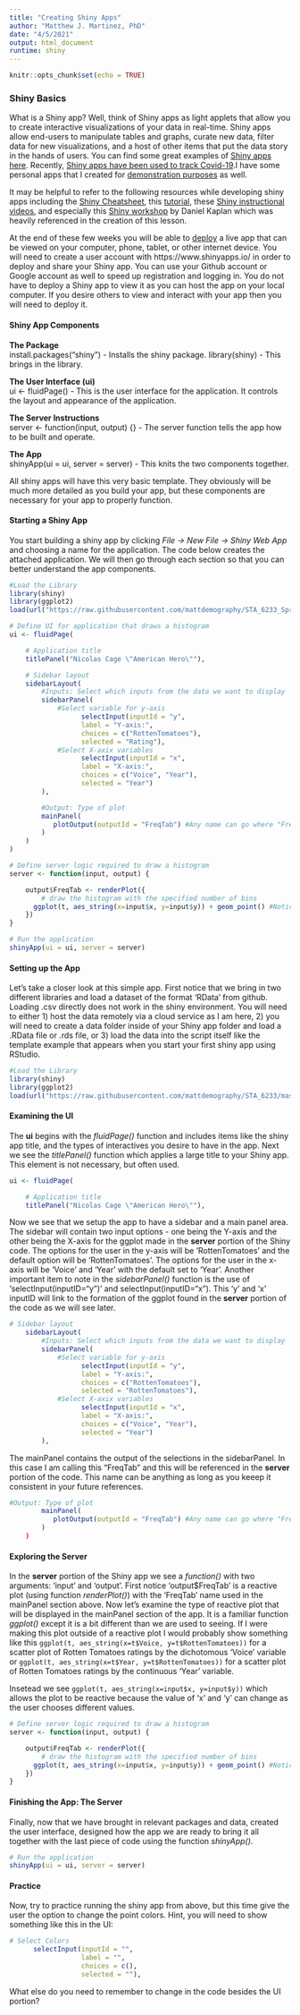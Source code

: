 ```yaml
---
title: "Creating Shiny Apps"
author: "Matthew J. Martinez, PhD"
date: "4/5/2021"
output: html_document
runtime: shiny
---
```


```r
knitr::opts_chunk$set(echo = TRUE)
```

### Shiny Basics

What is a Shiny app? Well, think of Shiny apps as light applets that allow you to create interactive visualizations of your data in real-time. Shiny apps allow end-users to manipulate tables and graphs, curate new data, filter data for new visualizations, and a host of other items that put the data story in the hands of users. You can find some great examples of [Shiny apps here](https://shiny.rstudio.com/gallery/). Recently, [Shiny apps have been used to track Covid-19](https://texas2036.shinyapps.io/covid_tracker/).I have some personal apps that I created for [demonstration purposes](https://matthew-j-martinez.shinyapps.io/Organizations_Test_Data/) as well. 

It may be helpful to refer to the following resources while developing shiny apps including the [Shiny Cheatsheet](https://shiny.rstudio.com/images/shiny-cheatsheet.pdf), this [tutorial](https://shiny.rstudio.com/tutorial/), these [Shiny instructional videos](https://resources.rstudio.com/shiny-2), and especially this [Shiny workshop](https://github.com/mattdemography/shinymark) by Daniel Kaplan which was heavily referenced in the creation of this lesson.

At the end of these few weeks you will be able to [deploy](https://www.shinyapps.io/) a live app that can be viewed on your computer, phone, tablet, or other internet device. You will need to create a user account with https://www.shinyapps.io/ in order to deploy and share your Shiny app. You can use your Github account or Google account as well to speed up registration and logging in. You do not have to deploy a Shiny app to view it as you can host the app on your local computer. If you desire others to view and interact with your app then you will need to deploy it.  

#### **Shiny App Components**  
**The Package**  
install.packages("shiny") - Installs the shiny package.
library(shiny) - This brings in the library.

**The User Interface (ui)**  
ui <- fluidPage() - This is the user interface for the application. It controls the layout and appearance of the application.

**The Server Instructions**  
server <- function(input, output) {} - The server function tells the app how to be built and operate.

**The App**  
shinyApp(ui = ui, server = server) - This knits the two components together.

All shiny apps will have this very basic template. They obviously will be much more detailed as you build your app, but these components are necessary for your app to properly function.

#### **Starting a Shiny App**  
You start building a shiny app by clicking *File -> New File -> Shiny Web App* and choosing a name for the application. The code below creates the attached application. We will then go through each section so that you can better understand the app components.


```r
#Load the Library
library(shiny)
library(ggplot2)
load(url("https://raw.githubusercontent.com/mattdemography/STA_6233_Spring2021/master/Data/nic-cage.RData"))

# Define UI for application that draws a histogram
ui <- fluidPage(

    # Application title
    titlePanel("Nicolas Cage \"American Hero\""),

    # Sidebar layout
    sidebarLayout(
        #Inputs: Select which inputs from the data we want to display
        sidebarPanel(
            #Select variable for y-axis
                  selectInput(inputId = "y", 
                  label = "Y-axis:",
                  choices = c("RottenTomatoes"), 
                  selected = "Rating"),
            #Select X-axix variables
                  selectInput(inputId = "x", 
                  label = "X-axis:",
                  choices = c("Voice", "Year"), 
                  selected = "Year")
        ),

        #Output: Type of plot
        mainPanel(
           plotOutput(outputId = "FreqTab") #Any name can go where "FreqTab" is, but be sure to keep it consistent with name in output$FreqTab in the server section
        )
    )
)

# Define server logic required to draw a histogram
server <- function(input, output) {

    output$FreqTab <- renderPlot({
        # draw the histogram with the specified number of bins
      ggplot(t, aes_string(x=input$x, y=input$y)) + geom_point() #Notice the difference between the ggplots
    })
}

# Run the application 
shinyApp(ui = ui, server = server)

```
  
#### **Setting up the App **  

Let's take a closer look at this simple app. First notice that we bring in two different libraries and load a dataset of the format 'RData' from github. Loading .csv directly does not work in the shiny environment. You will need to either 1) host the data remotely via a cloud service as I am here, 2) you will need to create a data folder inside of your Shiny app folder and load a .RData file or .rds file, or 3) load the data into the script itself like the template example that appears when you start your first shiny app using RStudio.

```r

#Load the Library
library(shiny)
library(ggplot2)
load(url("https://raw.githubusercontent.com/mattdemography/STA_6233/master/Data/nic-cage.RData"))
```
  
#### **Examining the UI**
  
The **ui** begins with the *fluidPage()* function and includes items like the shiny app title, and the types of interactives you desire to have in the app. Next we see the *titlePanel()* function which applies a large title to your Shiny app. This element is not necessary, but often used.

```r

ui <- fluidPage(

    # Application title
    titlePanel("Nicolas Cage \"American Hero\""),
```    
  
Now we see that we setup the app to have a sidebar and a main panel area. The sidebar will contain two input options - one being the Y-axis and the other being the X-axis for the ggplot made in the **server** portion of the Shiny code. The options for the user in the y-axis will be 'RottenTomatoes' and the default option will be 'RottenTomatoes'. The options for the user in the x-axis will be 'Voice' and 'Year' with the default set to 'Year'. Another important item to note in the *sidebarPanel()* function is the use of 'selectInput(inputID="y")' and selectInput(inputID="x"). This 'y' and 'x' inputID will link to the formation of the ggplot found in the **server** portion of the code as we will see later. 

```r
# Sidebar layout
    sidebarLayout(
        #Inputs: Select which inputs from the data we want to display
        sidebarPanel(
            #Select variable for y-axis
                  selectInput(inputId = "y", 
                  label = "Y-axis:",
                  choices = c("RottenTomatoes"), 
                  selected = "RottenTomatoes"),
            #Select X-axix variables
                  selectInput(inputId = "x", 
                  label = "X-axis:",
                  choices = c("Voice", "Year"), 
                  selected = "Year")
        ),
```

The mainPanel contains the output of the selections in the sidebarPanel. In this case I am calling this "FreqTab" and this will be referenced in the **server** portion of the code. This name can be anything as long as you keeep it consistent in your future references.

```r
#Output: Type of plot
        mainPanel(
           plotOutput(outputId = "FreqTab") #Any name can go where "FreqTab" is, but be sure to keep it consistent with name in output$FreqTab in the server section
        )
    )
```
  
#### **Exploring the Server**
  
In the **server** portion of the Shiny app we see a *function()* with two arguments: 'input' and 'output'. First notice 'output\$FreqTab' is a reactive plot (using function *renderPlot()*) with the 'FreqTab' name used in the mainPanel section above. Now let's examine the type of reactive plot that will be displayed in the mainPanel section of the app. It is a familiar function *ggplot()* except it is a bit different than we are used to seeing. If I were making this plot outside of a reactive plot I would probably show something like this
`ggplot(t, aes_string(x=t$Voice, y=t$RottenTomatoes))` for a scatter plot of Rotten Tomatoes ratings by the dichotomous 'Voice' variable or `ggplot(t, aes_string(x=t$Year, y=t$RottenTomatoes))` for a scatter plot of Rotten Tomatoes ratings by the continuous 'Year' variable.  

Insetead we see `ggplot(t, aes_string(x=input$x, y=input$y))` which allows the plot to be reactive because the value of 'x' and 'y' can change as the user chooses different values.

```r
# Define server logic required to draw a histogram
server <- function(input, output) {

    output$FreqTab <- renderPlot({
        # draw the histogram with the specified number of bins
      ggplot(t, aes_string(x=input$x, y=input$y)) + geom_point() #Notice the difference between the ggplots
    })
}
```

#### **Finishing the App: The Server**

Finally, now that we have brought in relevant packages and data, created the user interface, designed how the app we are ready to bring it all together with the last piece of code using the function *shinyApp()*.

```r

# Run the application 
shinyApp(ui = ui, server = server)

```


#### **Practice**
  
Now, try to practice running the shiny app from above, but this time give the user the option to change the point colors. Hint, you will need to show something like this in the UI:
```r
 
# Select Colors
      selectInput(inputId = "", 
                  label = "",
                  choices = c(), 
                  selected = ""),
```
  
What else do you need to remember to change in the code besides the UI portion?